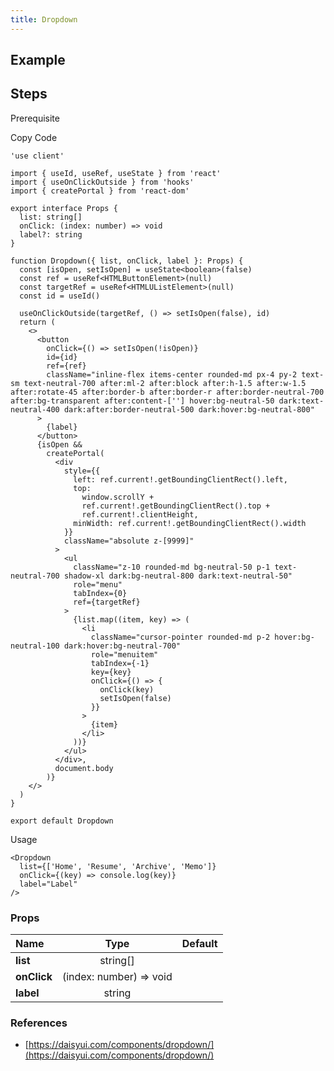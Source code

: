 ```yaml
---
title: Dropdown
---
```


## Example

<Storybook url="https://workshop.kidow.me/?path=/docs/components-dropdown-v1--docs" />

## Steps

<Steps>

<Step>Prerequisite</Step>

<Blocks>
  <LinkBlock
    icon="hooks"
    name="useOnClickOutside"
    slug="/hooks/use-onclick-outside"
  />
</Blocks>

<Step>Copy Code</Step>

```tsx title="components/Dropdown/index.tsx"
'use client'

import { useId, useRef, useState } from 'react'
import { useOnClickOutside } from 'hooks'
import { createPortal } from 'react-dom'

export interface Props {
  list: string[]
  onClick: (index: number) => void
  label?: string
}

function Dropdown({ list, onClick, label }: Props) {
  const [isOpen, setIsOpen] = useState<boolean>(false)
  const ref = useRef<HTMLButtonElement>(null)
  const targetRef = useRef<HTMLUListElement>(null)
  const id = useId()

  useOnClickOutside(targetRef, () => setIsOpen(false), id)
  return (
    <>
      <button
        onClick={() => setIsOpen(!isOpen)}
        id={id}
        ref={ref}
        className="inline-flex items-center rounded-md px-4 py-2 text-sm text-neutral-700 after:ml-2 after:block after:h-1.5 after:w-1.5 after:rotate-45 after:border-b after:border-r after:border-neutral-700 after:bg-transparent after:content-[''] hover:bg-neutral-50 dark:text-neutral-400 dark:after:border-neutral-500 dark:hover:bg-neutral-800"
      >
        {label}
      </button>
      {isOpen &&
        createPortal(
          <div
            style={{
              left: ref.current!.getBoundingClientRect().left,
              top:
                window.scrollY +
                ref.current!.getBoundingClientRect().top +
                ref.current!.clientHeight,
              minWidth: ref.current!.getBoundingClientRect().width
            }}
            className="absolute z-[9999]"
          >
            <ul
              className="z-10 rounded-md bg-neutral-50 p-1 text-neutral-700 shadow-xl dark:bg-neutral-800 dark:text-neutral-50"
              role="menu"
              tabIndex={0}
              ref={targetRef}
            >
              {list.map((item, key) => (
                <li
                  className="cursor-pointer rounded-md p-2 hover:bg-neutral-100 dark:hover:bg-neutral-700"
                  role="menuitem"
                  tabIndex={-1}
                  key={key}
                  onClick={() => {
                    onClick(key)
                    setIsOpen(false)
                  }}
                >
                  {item}
                </li>
              ))}
            </ul>
          </div>,
          document.body
        )}
    </>
  )
}

export default Dropdown
```

<Step>Usage</Step>

```tsx
<Dropdown
  list={['Home', 'Resume', 'Archive', 'Memo']}
  onClick={(key) => console.log(key)}
  label="Label"
/>
```

</Steps>

### Props

| Name                    |          Type           | Default |
| :---------------------- | :---------------------: | :-----: |
| **list**<Required />    |        string[]         |         |
| **onClick**<Required /> | (index: number) => void |         |
| **label**               |         string          |         |

### References

- [https://daisyui.com/components/dropdown/](https://daisyui.com/components/dropdown/)
